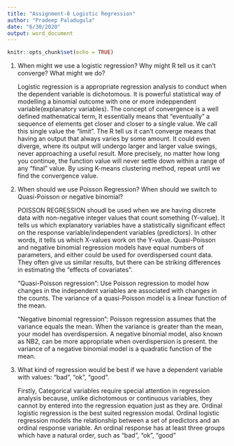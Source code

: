 ```yaml
---
title: "Assignment-8 Logistic Regression"
author: "Pradeep Paladugula"
date: "6/30/2020"
output: word_document
---
```


```r
knitr::opts_chunk$set(echo = TRUE)
```

1. When might we use a logistic regression? Why might R tell us it can’t converge? What might we do?

   Logistic regression is a appropriate regression analysis to conduct when the dependent variable is dichotomous. It is powerful statistical way of modelling a binomial outcome with one or more indeppendent variable(explanatory variables). The concept of convergence is a well defined mathematical term, It essentially means that "eventually" a sequence of elements get closer and closer to a single value. We call this single value the "limit". The R tell us it can’t converge means that having an output that always varies by some amount. It could even diverge, where its output will undergo larger and larger value swings, never approaching a useful result. More precisely, no matter how long you continue, the function value will never settle down within a range of any "final" value. By using K-means clustering method, repeat until we find the convergence value. 
   



2. When should we use Poisson Regression? When should we switch to Quasi-Poisson or negative binomial?

   POISSON REGRESSION shoudl be used when we are having discrete data with non-negative integer values that count something (Y-value). It tells us which explanatory variables have a statistically significant effect on the response variable/independent variables (predictors). In other words, it tells us which X-values work on the Y-value.
   Quasi-Poisson and negative binomial regression models have equal numbers of parameters, and either could be used for overdispersed count data. They often give us similar results, but there can be striking differences in estimating the "effects of covariates".  
   
   "Quasi-Poisson regression": Use Poisson regression to model how changes in the independent variables are associated with changes in the counts. The variance of a quasi-Poisson model is a linear function of the mean.
   
   "Negative binomial regression": Poisson regression assumes that the variance equals the mean. When the variance is greater than the mean, your model has overdispersion. A negative binomial model, also known as NB2, can be more appropriate when overdispersion is present. the variance of a negative binomial model is a quadratic function of the mean.
   
   
   
   
3. What kind of regression would be best if we have a dependent variable with values: “bad”, “ok”, “good”.

   Firstly, Categorical variables require special attention in regression analysis because, unlike dichotomous or continuous variables, they cannot by entered into the regression equation just as they are. 
  Ordinal logistic regression is the best suited regression modal. Ordinal logistic regression models the relationship between a set of predictors and an ordinal response variable. An ordinal response has at least three groups which have a natural order, such as “bad”, “ok”, “good”